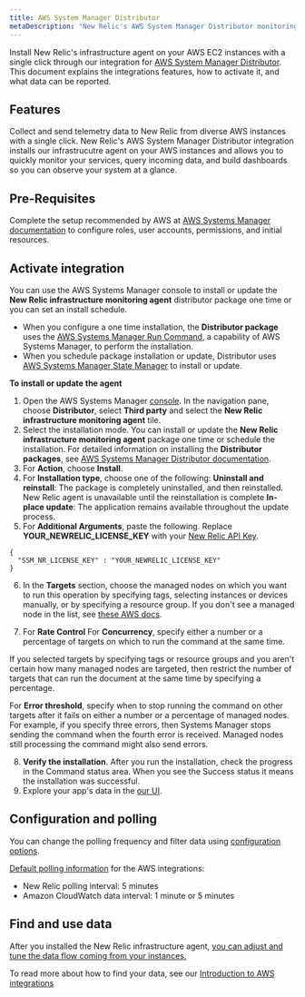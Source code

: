 ```yaml
---
title: AWS System Manager Distributor
metaDescription: "New Relic's AWS System Manager Distributor monitoring integration: what data it reports, and how to enable it."
---
```



Install New Relic's infrastructure agent on your AWS EC2 instances with a single click through our integration for [AWS System Manager Distributor](https://docs.aws.amazon.com/systems-manager/latest/userguide/distributor.html). This document explains the integrations features, how to activate it, and what data can be reported.

## Features
Collect and send telemetry data to New Relic from diverse AWS instances with a single click. New Relic's AWS System Manager Distributor integration installs our infrastrucutre agent on your AWS instances and allows you to quickly monitor your services, query incoming data, and build dashboards so you can observe your system at a glance. 

## Pre-Requisites

Complete the setup recommended by AWS at [AWS Systems Manager documentation](https://docs.aws.amazon.com/systems-manager/latest/userguide/systems-manager-setting-up.html) to configure roles, user accounts, permissions, and initial resources.

## Activate integration

You can use the AWS Systems Manager console to install or update the **New Relic infrastructure monitoring agent** distributor package one time or you can set an install schedule. 

* When you configure a one time installation, the **Distributor package** uses the [AWS Systems Manager Run Command](https://docs.aws.amazon.com/systems-manager/latest/userguide/run-command.html), a capability of AWS Systems Manager, to perform the installation.
* When you schedule package installation or update, Distributor uses [AWS Systems Manager State Manager](https://docs.aws.amazon.com/systems-manager/latest/userguide/systems-manager-state.html) to install or update\.

**To install or update the agent**

1. Open the AWS Systems Manager [console](https://console.aws.amazon.com/systems-manager/). In the navigation pane, choose **Distributor**,  select **Third party** and select the **New Relic infrastructure monitoring agent** tile.
2. Select the installation mode. You can install or update the **New Relic infrastructure monitoring agent** package one time or schedule the installation. For detailed information on installing the **Distributor packages**, see [AWS Systems Manager Distributor documentation](https://docs.aws.amazon.com/systems-manager/latest/userguide/distributor-working-with-packages-deploy.html).
3. For **Action**, choose **Install**.
4. For **Installation type**, choose one of the following: 
    **Uninstall and reinstall**: The package is completely uninstalled, and then reinstalled. New Relic agent is unavailable until the reinstallation is complete
    **In-place update**: The application remains available throughout the update process. 
5. For **Additional Arguments**, paste the following. Replace **YOUR_NEWRELIC_LICENSE_KEY** with your [New Relic API Key](https://docs.newrelic.com/docs/apis/intro-apis/new-relic-api-keys/). 

```
{
  "SSM_NR_LICENSE_KEY" : "YOUR_NEWRELIC_LICENSE_KEY"
}

```

6. In the **Targets** section, choose the managed nodes on which you want to run this operation by specifying tags, selecting instances or devices manually, or by specifying a resource group\.
If you don't see a managed node in the list, see [these AWS docs](https://docs.aws.amazon.com/systems-manager/latest/userguide/troubleshooting-managed-instances.html).

7. For **Rate Control**
For **Concurrency**, specify either a number or a percentage of targets on which to run the command at the same time.

<Callout variant="tip">
If you selected targets by specifying tags or resource groups and you aren't certain how many managed nodes are targeted, then restrict the number of targets that can run the document at the same time by specifying a percentage.
</Callout>


For **Error threshold**, specify when to stop running the command on other targets after it fails on either a number or a percentage of managed nodes. For example, if you specify three errors, then Systems Manager stops sending the command when the fourth error is received. Managed nodes still processing the command might also send errors. 

8. **Verify the installation**. After you run the installation, check the progress in the Command status area. When you see the Success status it means the installation was successful.
9. Explore your app's data in the [our UI](one.newrelic.com).


## Configuration and polling 

You can change the polling frequency and filter data using [configuration options](/docs/integrations/new-relic-integrations/getting-started/configure-polling-frequency-data-collection-cloud-integrations).

[Default polling information](/docs/infrastructure/amazon-integrations/aws-integrations-list/aws-polling-intervals-infrastructure-integrations) for the AWS integrations:
- New Relic polling interval: 5 minutes
- Amazon CloudWatch data interval: 1 minute or 5 minutes


## Find and use data

After you installed the New Relic infrastructure agent, [you can adjust and tune the data flow coming from your instances.](/docs/infrastructure/infrastructure-monitoring/get-started/get-started-infrastructure-monitoring/)

To read more about how to find your data, see our [Introduction to AWS integrations](/docs/infrastructure/amazon-integrations/get-started/introduction-aws-integrations/#insights)

